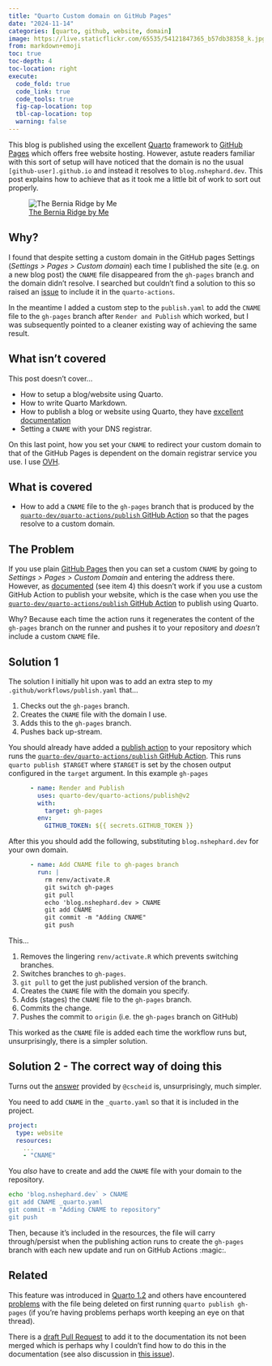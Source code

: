 ```yaml
---
title: "Quarto Custom domain on GitHub Pages"
date: "2024-11-14"
categories: [quarto, github, website, domain]
image: https://live.staticflickr.com/65535/54121847365_b57db38358_k.jpg
from: markdown+emoji
toc: true
toc-depth: 4
toc-location: right
execute:
  code_fold: true
  code_link: true
  code_tools: true
  fig-cap-location: top
  tbl-cap-location: top
  warning: false
---
```


This blog is published using the excellent [Quarto][quarto] framework to [GitHub Pages][ghpages] which offers free
website hosting. However, astute readers familiar with this sort of setup will have noticed that the domain is no the
usual `[github-user].github.io` and instead it resolves to `blog.nshephard.dev`. This post explains how to achieve that
as it took me a little bit of work to sort out properly.

![[The Bernia Ridge by
Me](https://www.flickr.com/photos/slackline/54121847365/)](https://live.staticflickr.com/65535/54121847365_b57db38358_k.jpg)

## Why?

I found that despite setting a custom domain in the GitHub pages Settings (_Settings > Pages > Custom domain_) each time
I published the site (e.g. on a new blog post) the `CNAME` file disappeared from the `gh-pages` branch and the domain
didn't resolve. I searched but couldn't find a solution to this so raised an
[issue](https://github.com/quarto-dev/quarto-actions/issues/118) to include it in the `quarto-actions`.

In the meantime I added a custom step to the `publish.yaml` to add the `CNAME` file to the `gh-pages` branch after
`Render and Publish` which worked, but I was subsequently pointed to a cleaner existing way of achieving the same
result.

## What isn't covered

This post doesn't cover...

- How to setup a blog/website using Quarto.
- How to write Quarto Markdown.
- How to publish a blog or website using Quarto, they have [excellent documentation][quarto-publish]
- Setting a `CNAME` with your DNS registrar.

On this last point, how you set your `CNAME` to redirect your custom domain to that of the GitHub Pages is dependent on
the domain registrar service you use. I use [OVH][ovh].

## What is covered

- How to add a `CNAME` file to the `gh-pages` branch that is produced by the [`quarto-dev/quarto-actions/publish` GitHub
  Action][quarto-publish] so that the pages resolve to a custom domain.

## The Problem

If you use plain [GitHub Pages][ghpages] then you can set a custom `CNAME` by going to _Settings > Pages > Custom
Domain_ and entering the address there. However, as [documented][custom-cname] (see item 4) this doesn't work if you use
a custom GitHub Action to publish your website, which is the case when you use the [`quarto-dev/quarto-actions/publish`
GitHub Action][quarto-publish] to publish using Quarto.

Why? Because each time the action runs it regenerates the content of the `gh-pages` branch on the runner and pushes it
to your repository and _doesn't_ include a custom `CNAME` file.

## Solution 1

The solution I initially hit upon was to add an extra step to my `.github/workflows/publish.yaml` that...

1. Checks out the `gh-pages` branch.
2. Creates the `CNAME` file with the domain I use.
3. Adds this to the `gh-pages` branch.
4. Pushes back up-stream.

You should already have added a [publish action][publish-action] to your repository which runs the
[`quarto-dev/quarto-actions/publish` GitHub Action][quarto-publish]. This runs `quarto publish $TARGET` where `$TARGET`
is set by the chosen output configured in the `target` argument. In this example `gh-pages`

```yaml
      - name: Render and Publish
        uses: quarto-dev/quarto-actions/publish@v2
        with:
          target: gh-pages
        env:
          GITHUB_TOKEN: ${{ secrets.GITHUB_TOKEN }}
```

After this you should add the following, substituting `blog.nshephard.dev` for your own domain.

```yaml
      - name: Add CNAME file to gh-pages branch
        run: |
          rm renv/activate.R
          git switch gh-pages
          git pull
          echo 'blog.nshephard.dev > CNAME
          git add CNAME
          git commit -m "Adding CNAME"
          git push
```

This...

1. Removes the lingering `renv/activate.R` which prevents switching branches.
2. Switches branches to `gh-pages`.
3. `git pull` to get the just published version of the branch.
4. Creates the `CNAME` file with the domain you specify.
5. Adds (stages) the `CNAME` file to the `gh-pages` branch.
6. Commits the change.
7. Pushes the commit to `origin` (i.e. the `gh-pages` branch on GitHub)

This worked as the `CNAME` file is added each time the workflow runs but, unsurprisingly, there is a simpler solution.

## Solution 2 - The correct way of doing this

Turns out the [answer](https://github.com/quarto-dev/quarto-actions/issues/118#issuecomment-2445375569) provided by
`@cscheid` is, unsurprisingly, much simpler.

You need to add `CNAME` in the `_quarto.yaml` so that it is included in the project.

``` yaml
project:
  type: website
  resources:
    ...
    - "CNAME"
```

You _also_ have to create and add the `CNAME` file with your domain to the repository.

``` bash
echo 'blog.nshephard.dev` > CNAME
git add CNAME _quarto.yaml
git commit -m "Adding CNAME to repository"
git push
```

Then, because it's included in the resources, the file will carry through/persist when the publishing action runs to
create the `gh-pages` branch with each new update and run on GitHub Actions :magic:.

## Related

This feature was introduced in [Quarto 1.2](https://quarto.org/docs/download/changelog/1.2/index.html#publishing) and
others have encountered [problems](https://stackoverflow.com/questions/79172839/quarto-publish-resets-cname) with the
file being deleted on first running `quarto publish gh-pages` (if you're having problems perhaps worth keeping an eye on
that thread).

There is a [draft Pull Request](https://github.com/quarto-dev/quarto-web/pull/1091/files) to add it to the
documentation its not been merged which is perhaps why I couldn't find how to do this in the documentation (see also
discussion in [this issue](https://github.com/quarto-dev/quarto-cli/issues/4941)).

[custom-cname]: https://docs.github.com/en/pages/configuring-a-custom-domain-for-your-github-pages-site/managing-a-custom-domain-for-your-github-pages-site#configuring-an-apex-domain
[ghpages]: https://pages.github.com/
[ovh]: https://www.ovhcloud.com/en-gb/
[publish-action]: https://github.com/quarto-dev/quarto-actions
[quarto]: https://quarto.org/
[quarto-publish]: https://github.com/quarto-dev/quarto-actions
